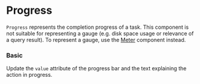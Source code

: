 

# Progress

`Progress` represents the completion progress of a task. This component is not suitable for representing a gauge (e.g. disk space usage or relevance of a query result). To represent a gauge, use the [Meter](?path=/docs/components-meter--basic) component instead.

### Basic

Update the `value` attribute of the progress bar and the text explaining the action in progress.

<Canvas withSource="open">
    <Story id="components-progress--basic" />
</Canvas>

<div class="hidden">
    <Primary />
</div>

<ArgsTable of={Progress} />
